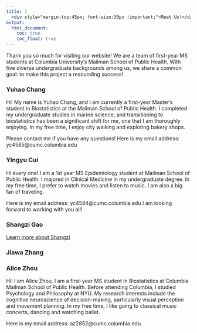 ```yaml
---
title: | 
  <div style="margin-top:45px; font-size:30px !important;">Meet Us!</div>
output:
  html_document:
    toc: true
    toc_float: true
---
```


Thank you so much for visiting our website! We are a team of first-year MS students at Columbia University’s Mailman School of Public Health. With five diverse undergraduate backgrounds among us, we share a common goal: to make this project a resounding success!  

### Yuhao Chang

Hi! My name is Yuhao Chang, and I am currently a first-year Master's student in Biostatistics at the Mailman School of Public Health. I completed my undergraduate studies in marine science, and transitioning to biostatistics has been a significant shift for me, one that I am thoroughly enjoying. In my free time, I enjoy city walking and exploring bakery shops.

Please contact me if you have any questions! Here is my email address: yc4585@cumc.columbia.edu 

### Yingyu Cui

Hi every one! I am a 1st year MS Epidemiology student at Mailman School of Public Health. I majored in Clinical Medicine in my undergraduate degree. In my free time, I prefer to watch movies and listen to music. I am also a big fan of traveling.

Here is my email address: yc4584@cumc.columbia.edu
I am looking forward to working with you all!

### Shangzi Gao  

[Learn more about Shangzi](https://sg4489.github.io/p8105_hw4_sg4489.github.io/)

### Jiawa Zhang

### Alice Zhou

Hi! I am Alice Zhou. I am a first-year MS student in Biostatistics at Columbia Mailman School of Public Health. Before attending Columbia, I studied Psychology and Philosophy at NYU. My research interests include the cognitive neuroscience of decision-making, particularly visual perception and movement planning. In my free time, I like going to classical music concerts, dancing and watching ballet.

Here is my email address: az2852@cumc.columbia.edu.